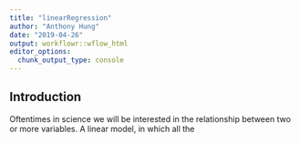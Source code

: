 ```yaml
---
title: "linearRegression"
author: "Anthony Hung"
date: "2019-04-26"
output: workflowr::wflow_html
editor_options:
  chunk_output_type: console
---
```


## Introduction
Oftentimes in science we will be interested in the relationship between two or more variables. A linear model, in which all the 
